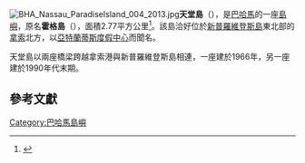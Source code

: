 [[File:BHA_Nassau_ParadiseIsland_004_2013.jpg|thumb]]'''天堂島'''（{{lang|en|Paradise Island}}），是[[巴哈馬|巴哈馬]]的一座[[島嶼|島嶼]]，原名'''霍格島'''（{{lang|en|Hog Island}}），面積2.77平方公里<ref>{{cite web|title=About Nassau/Paradise Island|url=http://www.bahamas.com/nassau-paradise-island/about-nassauparadise-island|website=bahamas.com|archiveurl=https://web.archive.org/web/20130205015243/http://www.bahamas.com/nassau-paradise-island/about-nassauparadise-island|archivedate=2013-02-05|publisher=Bahamas Ministry of Tourism|accessdate=29 April 2015|dead-url=no}}</ref>。該島洽好位於[[新普羅維登斯島|新普羅維登斯島]]東北部的[[拿索_(巴哈馬)|拿索]]北方，以[[亞特蘭蒂斯度假中心|亞特蘭蒂斯度假中心]]而聞名。

天堂島以兩座橋梁跨越拿索港與新普羅維登斯島相連，一座建於1966年，另一座建於1990年代末期。

==參考文獻==
{{reflist}}

[[Category:巴哈馬島嶼|Category:巴哈馬島嶼]]
{{geo-stub}}